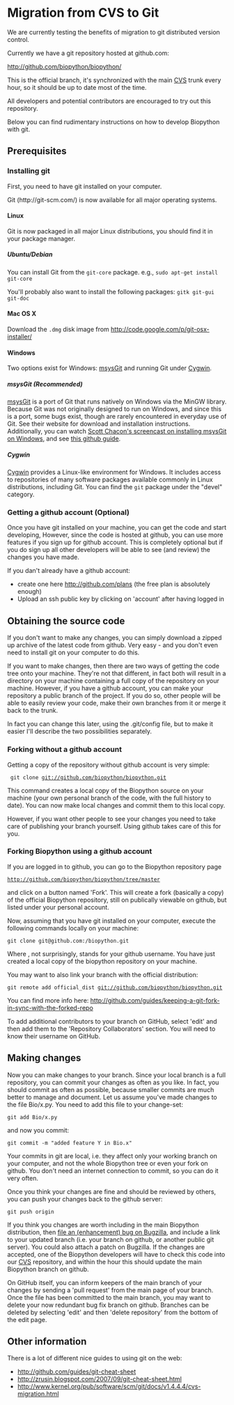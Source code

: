 = Migration from CVS to Git =

We are currently testing the benefits of migration to git distributed version control.

Currently we have a git repository hosted at github.com:

http://github.com/biopython/biopython/

This is the official branch, it's synchronized with the main [[CVS]] trunk every hour, so it should be up to date most of the time.

All developers and potential contributors are encouraged to try out this repository. 

Below you can find rudimentary instructions on how to develop Biopython with git.

== Prerequisites ==

=== Installing git ===

First, you need to have git installed on your computer. 

Git (http://git-scm.com/) is now available for all major operating systems.

==== Linux ====

Git is now packaged in all major Linux distributions, you should find it in your package manager.

===== Ubuntu/Debian =====

You can install Git from the <tt>git-core</tt> package. e.g.,
<code>sudo apt-get install git-core</code>

You'll probably also want to install the following packages: <tt>gitk git-gui git-doc</tt>

==== Mac OS X ====

Download the <tt>.dmg</tt> disk image from http://code.google.com/p/git-osx-installer/

==== Windows ====

Two options exist for Windows: [http://code.google.com/p/msysgit/ msysGit] and running Git under [http://www.cygwin.com/ Cygwin].

===== msysGit (Recommended) =====

[http://code.google.com/p/msysgit/ msysGit] is a port of Git that runs natively on Windows via the MinGW library. Because Git was not originally designed to run on Windows, and since this is a port, some bugs exist, though are rarely encountered in everyday use of Git. See their website for download and installation instructions. Additionally, you can watch [http://gitcasts.com/posts/git-on-windows Scott Chacon's screencast on installing msysGit on Windows], and see [http://github.com/guides/using-git-and-github-for-the-windows-for-newbies this github guide].

===== Cygwin =====

[http://www.cygwin.com/ Cygwin] provides a Linux-like environment for Windows. It includes access to repositories of many software packages available commonly in Linux distributions, including Git. You can find the <tt>git</tt> package under the "devel" category.

=== Getting a github account (Optional) ===

Once you have git installed on your machine, you can get the code and start developing,
However, since the code is hosted at github, you can use more features if you sign up for github account. 
This is completely optional but if you do sign up all other developers will be able to see (and review) the changes you have made. 

If you dan't already have a github account:
* create one here http://github.com/plans (the free plan is absolutely enough)
* Upload an ssh public key by clicking on 'account' after having logged in 

== Obtaining the source code==

If you don't want to make any changes, you can simply download a zipped up archive of the latest code from github.  Very easy - and you don't even need to install git on your computer to do this.

If you want to make changes, then there are two ways of getting the code tree onto your machine. They're not that different, in fact both will result in a directory on your machine containing a full copy of the repository on your machine. However, if you have a github account, you can make your repository a public branch of the project. If you do so, other people will be able to easily review your code, make their own branches from it or merge it back to the trunk.

In fact you can change this later, using the .git/config file, but to make it easier I'll describe the two possibilities separately.

=== Forking without a github account ===

Getting a copy of the repository without github account is very simple:
 
  git clone git://github.com/biopython/biopython.git

This command creates a local copy of the Biopython source on your machine (your own personal branch of the code, with the full history to date).  You can now make local changes and commit them to this local copy.

However, if you want other people to see your changes you need to take care of publishing your branch yourself.  Using github takes care of this for you.

=== Forking Biopython using a github account ===

If you are logged in to github, you can go to the Biopython repository page
 http://github.com/biopython/biopython/tree/master
and click on a button named 'Fork'. This will create a fork (basically a copy) of the official Biopython repository, still on publically viewable on github, but listed under your personal account.

Now, assuming that you have git installed on your computer, execute the following commands locally on your machine:

 git clone git@github.com:<your username>/biopython.git

Where <your username>, not surprisingly, stands for your github username.
You have just created a local copy of the biopython repository on your machine.

You may want to also link your branch with the official distribution:

 git remote add official_dist git://github.com/biopython/biopython.git

You can find more info here:
http://github.com/guides/keeping-a-git-fork-in-sync-with-the-forked-repo

To add additional contributors to your branch on GitHub, select 'edit' and then add them to the 'Repository Collaborators' section. You will need to know their username on GitHub.

== Making changes == 

Now you can make changes to your branch. Since your local branch is a full repository, you can commit your changes as often as you like. In fact, you should commit as often as possible, because smaller commits are much better to manage and document. Let us assume you've made changes to the file Bio/x.py. You need to add this file to your change-set:
 git add Bio/x.py
and now you commit:
 git commit -m "added feature Y in Bio.x"

Your commits in git are local, i.e. they affect only your working branch on your computer, and not the whole Biopython tree or even your fork on github. You don't need an internet connection to commit, so you can do it very often. 

Once you think your changes are fine and should be reviewed by others, you can push your changes back to the github server:
 git push origin

If you think you changes are worth including in the main Biopython distribution, then [http://bugzilla.open-bio.org/ file an (enhancement) bug on Bugzilla], and include a link to your updated branch (i.e. your branch on github, or another public git server).  You could also attach a patch on Bugzilla.  If the changes are accepted, one of the Biopython developers will have to check this code into our [[CVS]] repository, and within the hour this should update the main Biopython branch on github.

On GitHub itself, you can inform keepers of the main branch of your changes by sending a 'pull request' from the main page of your branch. Once the file has been committed to the main branch, you may want to delete your now redundant bug fix branch on github.  Branches can be deleted by selecting 'edit' and then 'delete repository' from the bottom of the edit page.

== Other information ==

There is a lot of different nice guides to using git on the web:
* http://github.com/guides/git-cheat-sheet
* http://zrusin.blogspot.com/2007/09/git-cheat-sheet.html
* http://www.kernel.org/pub/software/scm/git/docs/v1.4.4.4/cvs-migration.html